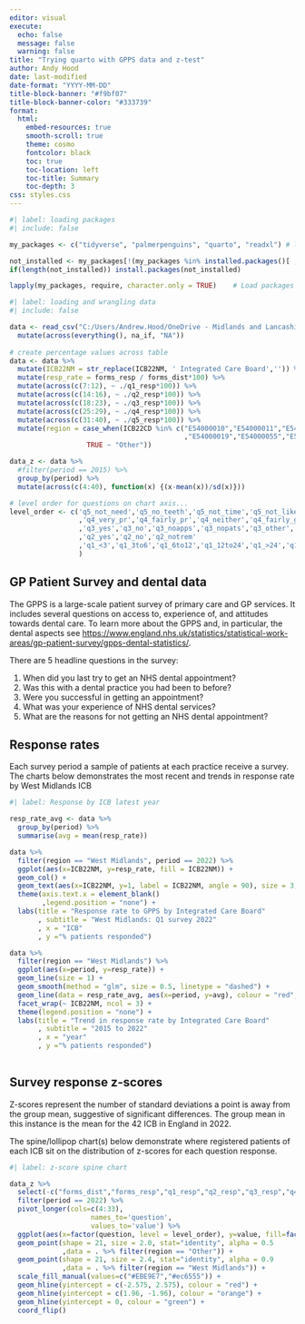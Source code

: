 ```yaml
---
editor: visual
execute:
  echo: false
  message: false
  warning: false
title: "Trying quarto with GPPS data and z-test"
author: Andy Hood
date: last-modified
date-format: "YYYY-MM-DD"
title-block-banner: "#f9bf07"
title-block-banner-color: "#333739"
format:
  html:
    embed-resources: true
    smooth-scroll: true
    theme: cosmo
    fontcolor: black
    toc: true
    toc-location: left
    toc-title: Summary
    toc-depth: 3
css: styles.css
---
```


```r
#| label: loading packages
#| include: false

my_packages <- c("tidyverse", "palmerpenguins", "quarto", "readxl") # list of required packages

not_installed <- my_packages[!(my_packages %in% installed.packages()[ , "Package"])]    # Extract not installed packages
if(length(not_installed)) install.packages(not_installed)

lapply(my_packages, require, character.only = TRUE)    # Load packages

```

```r
#| label: loading and wrangling data
#| include: false

data <- read_csv("C:/Users/Andrew.Hood/OneDrive - Midlands and Lancashire CSU/Working Projects/1072 Dental Analysis/1072_dental_strategy/1_strategic_data_review/data/gpps_ICB.csv") %>%
  mutate(across(everything(), na_if, "NA"))
  
# create percentage values across table
data <- data %>%
  mutate(ICB22NM = str_replace(ICB22NM, ' Integrated Care Board','')) %>%
  mutate(resp_rate = forms_resp / forms_dist*100) %>%
  mutate(across(c(7:12), ~ ./q1_resp*100)) %>%
  mutate(across(c(14:16), ~ ./q2_resp*100)) %>%
  mutate(across(c(18:23), ~ ./q3_resp*100)) %>%
  mutate(across(c(25:29), ~ ./q4_resp*100)) %>%
  mutate(across(c(31:40), ~ ./q5_resp*100)) %>%
  mutate(region = case_when(ICB22CD %in% c("E54000010","E54000011","E54000018"
                                           ,"E54000019","E54000055","E54000062") ~ "West Midlands",
                   TRUE ~ "Other"))

data_z <- data %>%
  #filter(period == 2015) %>%
  group_by(period) %>%
  mutate(across(c(4:40), function(x) {(x-mean(x))/sd(x)}))

# level order for questions on chart axis...
level_order <- c('q5_not_need','q5_no_teeth','q5_not_time','q5_not_like','q5_not_think','q5_waiting','q5_switch','q5_private','q5_too_exp','q5_other'
                 ,'q4_very_pr','q4_fairly_pr','q4_neither','q4_fairly_gd','q4_very_gd'
                 ,'q3_yes','q3_no','q3_noapps','q3_nopats','q3_other','q3_notrem'
                 ,'q2_yes','q2_no','q2_notrem'
                 ,'q1_<3','q1_3to6','q1_6to12','q1_12to24','q1_>24','q1_never'
                 )

```

## GP Patient Survey and dental data

The GPPS is a large-scale patient survey of primary care and GP services. It includes several questions on access to, experience of, and attitudes towards dental care. To learn more about the GPPS and, in particular, the dental aspects see <https://www.england.nhs.uk/statistics/statistical-work-areas/gp-patient-survey/gpps-dental-statistics/>.

There are 5 headline questions in the survey:

1.  When did you last try to get an NHS dental appointment?
2.  Was this with a dental practice you had been to before?
3.  Were you successful in getting an appointment?
4.  What was your experience of NHS dental services?
5.  What are the reasons for not getting an NHS dental appointment?

## Response rates

Each survey period a sample of patients at each practice receive a survey. The charts below demonstrates the most recent and trends in response rate by West Midlands ICB

```r
#| label: Response by ICB latest year

resp_rate_avg <- data %>%
  group_by(period) %>%
  summarise(avg = mean(resp_rate))

data %>%
  filter(region == "West Midlands", period == 2022) %>%
  ggplot(aes(x=ICB22NM, y=resp_rate, fill = ICB22NM)) +
  geom_col() +
  geom_text(aes(x=ICB22NM, y=1, label = ICB22NM, angle = 90), size = 3, hjust = 'left') +
  theme(axis.text.x = element_blank()
        ,legend.position = "none") +
  labs(title = "Response rate to GPPS by Integrated Care Board"
       , subtitle = "West Midlands: Q1 survey 2022"
       , x = "ICB"
       , y ="% patients responded")

data %>%
  filter(region == "West Midlands") %>%
  ggplot(aes(x=period, y=resp_rate)) +
  geom_line(size = 1) +
  geom_smooth(method = "glm", size = 0.5, linetype = "dashed") +
  geom_line(data = resp_rate_avg, aes(x=period, y=avg), colour = "red", size = 0.6) + #
  facet_wrap(~ ICB22NM, ncol = 3) +
  theme(legend.position = "none") +
  labs(title = "Trend in response rate by Integrated Care Board"
       , subtitle = "2015 to 2022"
       , x = "year"
       , y ="% patients responded")
  
```

## Survey response z-scores

Z-scores represent the number of standard deviations a point is away from the group mean, suggestive of significant differences. The group mean in this instance is the mean for the 42 ICB in England in 2022.

The spine/lollipop chart(s) below demonstrate where registered patients of each ICB sit on the distribution of z-scores for each question response.

```r
#| label: z-score spine chart

data_z %>%
  select(-c("forms_dist","forms_resp","q1_resp","q2_resp","q3_resp","q4_resp","q5_resp","resp_rate")) %>%
  filter(period == 2022) %>%
  pivot_longer(cols=c(4:33),
                    names_to='question',
                    values_to='value') %>%
  ggplot(aes(x=factor(question, level = level_order), y=value, fill=factor(region))) +
  geom_point(shape = 21, size = 2.0, stat="identity", alpha = 0.5
             ,data = . %>% filter(region == "Other")) +
  geom_point(shape = 21, size = 2.4, stat="identity", alpha = 0.9
             ,data = . %>% filter(region == "West Midlands")) +
  scale_fill_manual(values=c("#EBE9E7","#ec6555")) +
  geom_hline(yintercept = c(-2.575, 2.575), colour = "red") +
  geom_hline(yintercept = c(1.96, -1.96), colour = "orange") +
  geom_hline(yintercept = 0, colour = "green") +
  coord_flip()

```
